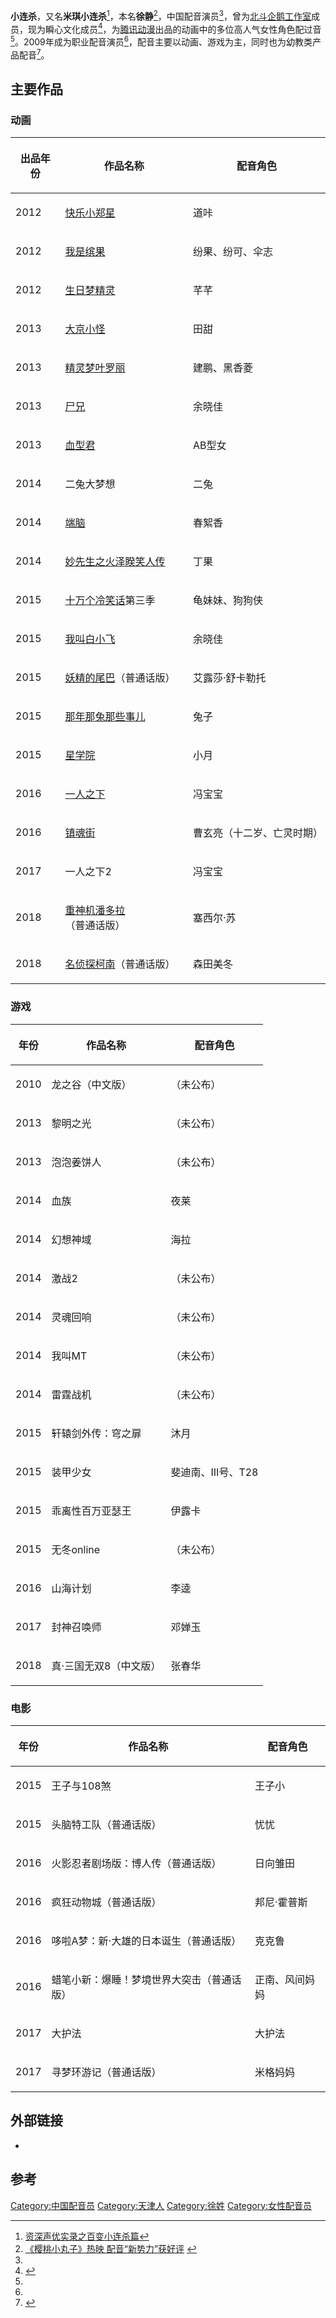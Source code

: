 {{配音演员
|名字 = 小连杀
|本名 = 徐静
|暱稱 = 百變小連殺、麻麻、小連污、污神教教主、污連殺
|藝名 = 米琪小连杀
|國籍 = {{PRC}}
|出生地 = {{CHN}}[[天津|天津]]
|生年 = 
|生月 = 1
|生日 = 9
|配演語言 = [[中文|中文]]（[[普通话|普通话]]、[[四川话|四川话]]<ref name="qq">{{Cite web |url=http://comic.qq.com/a/20160818/043002.htm |title=《一人之下》冯宝宝配音演员小连杀专访 |access-date=2017-02-14 |archive-date=2017-12-28 |archive-url=https://web.archive.org/web/20171228203240/http://comic.qq.com/a/20160818/043002.htm |dead-url=no }}</ref>）
|代表作 = 《[[一人之下|一人之下]]》冯宝宝<br/>《[[那年那兔那些事儿|那年那兔那些事儿]]》兔子<br/>《[[FAIRY_TAIL_(動畫)|妖精的尾巴]]》艾露莎<br/>《[[头脑特工队|头脑特工队]]》忧忧<br/>《[[博人传|博人传]]》[[日向雏田|日向雏田]]<ref name="qq"/><br/>《[[新·大雄的日本诞生|新·大雄的日本诞生]]》-{zh-hans:克克鲁; zh-tw:古古兒; zh-hk:高高路}-
}}
'''小连杀'''{{BD||1月9日}}，又名'''米琪小连杀'''<ref name="sina">[http://jx.sina.com.cn/ja/social/2014-12-02/14195074.html?qq-pf-to=pcqq.c2c 资深声优实录之百变小连杀篇]</ref>，本名'''徐静'''<ref name="qq2">[http://ent.qq.com/a/20160927/045098.htm 《樱桃小丸子》热映 配音“新势力”获好评] {{webarchive|url=https://web.archive.org/web/20170215220403/http://ent.qq.com/a/20160927/045098.htm |date=2017-02-15 }}</ref>，中国配音演员<ref name="qq"/>，曾为[[北斗企鹅工作室|北斗企鹅工作室]]成员，现为瞬心文化成员<ref>{{Cite web |url=http://3g.163.com/dy/article/DEDPN7JK0517UH4P.html |title=国内知名声优小连杀告别北斗入职瞬心 |access-date=2019-01-21 |archive-url=https://web.archive.org/web/20190121121759/http://3g.163.com/dy/article/DEDPN7JK0517UH4P.html |archive-date=2019-01-21 |dead-url=yes }}</ref>，为[[腾讯动漫|腾讯动漫]]出品的动画中的多位高人气女性角色配过音<ref name="qq2"/>。2009年成为职业配音演员<ref name="sina"/>，配音主要以动画、游戏为主，同时也为幼教类产品配音<ref>{{Cite web |url=http://bangumi.tv/person/18115 |title=Bangumi - 小连杀 |access-date=2017-02-15 |archive-date=2020-02-22 |archive-url=https://web.archive.org/web/20200222222354/http://bangumi.tv/person/18115 |dead-url=no }}</ref>。

== 主要作品 ==

=== 动画 ===
{| class="wikitable"
!出品年份
!作品名称
!配音角色
|-
| colspan="1" rowspan="1" |2012
| colspan="1" rowspan="1" |[[快乐小郑星|快乐小郑星]]
| colspan="1" rowspan="1" |道咔 
|-
| colspan="1" rowspan="1" |2012
| colspan="1" rowspan="1" |[[我是缤果|我是缤果]]
| colspan="1" rowspan="1" |纷果、纷可、伞志 
|-
| colspan="1" rowspan="1" |2012
| colspan="1" rowspan="1" |[[生日梦精灵|生日梦精灵]]
| colspan="1" rowspan="1" |芊芊
|-
| colspan="1" rowspan="1" |2013
| colspan="1" rowspan="1" |[[大京小怪|大京小怪]]
| colspan="1" rowspan="1" |田甜
|-
| colspan="1" rowspan="1" |2013
| colspan="1" rowspan="1" |[[精灵梦叶罗丽|精灵梦叶罗丽]]
| colspan="1" rowspan="1" |建鹏、黑香菱
|-
| colspan="1" rowspan="1" |2013
| colspan="1" rowspan="1" |[[尸兄|尸兄]]
| colspan="1" rowspan="1" |余晓佳
|-
| colspan="1" rowspan="1" |2013
| colspan="1" rowspan="1" |[[血型君|血型君]]
| colspan="1" rowspan="1" |AB型女
|-
|2014
|二兔大梦想
|二兔
|-
| colspan="1" rowspan="1" |2014
| colspan="1" rowspan="1" |[[端脑|端脑]]
| colspan="1" rowspan="1" |春絮香
|-
| colspan="1" rowspan="1" |2014
| colspan="1" rowspan="1" |[[妙先生之火泽睽笑人传|妙先生之火泽睽笑人传]]
| colspan="1" rowspan="1" |丁果
|-
|2015
|[[十万个冷笑话|十万个冷笑话]]第三季
|龟妹妹、狗狗侠
|-
|2015
|[[我叫白小飞|我叫白小飞]]
|余晓佳 
|-
| colspan="1" rowspan="1" |2015
| colspan="1" rowspan="1" |[[妖精的尾巴|妖精的尾巴]]（普通话版）
| colspan="1" rowspan="1" |艾露莎·舒卡勒托 
|-
| colspan="1" rowspan="1" |2015
| colspan="1" rowspan="1" |[[那年那兔那些事儿|那年那兔那些事儿]]
| colspan="1" rowspan="1" |兔子 
|-
| colspan="1" rowspan="1" |2015
| colspan="1" rowspan="1" |[[星学院|星学院]]
| colspan="1" rowspan="1" |小月
|-
|2016
|[[一人之下|一人之下]]
|冯宝宝 
|-
|2016
|[[镇魂街|镇魂街]]
|曹玄亮（十二岁、亡灵时期）  
|-
|2017
|一人之下2
|冯宝宝 
|-
| colspan="1" rowspan="1" |2018
| colspan="1" rowspan="1" |[[重神机潘多拉|重神机潘多拉]]（普通话版）
| colspan="1" rowspan="1" |塞西尔·苏 
|-
| colspan="1" rowspan="1" |2018
| colspan="1" rowspan="1" |[[名侦探柯南|名侦探柯南]]（普通话版）
| colspan="1" rowspan="1" |森田美冬 
|}

=== 游戏 ===
{| class="wikitable"
!年份
!作品名称
!配音角色
|-
| colspan="1" rowspan="1" |2010
| colspan="1" rowspan="1" |龙之谷（中文版）
| colspan="1" rowspan="1" |（未公布）
|-
| colspan="1" rowspan="1" |2013
| colspan="1" rowspan="1" |黎明之光 
| colspan="1" rowspan="1" |（未公布）
|-
| colspan="1" rowspan="1" |2013
| colspan="1" rowspan="1" |泡泡姜饼人 
| colspan="1" rowspan="1" |（未公布）
|-
| colspan="1" rowspan="1" |2014
| colspan="1" rowspan="1" |血族
| colspan="1" rowspan="1" |夜莱
|-
| colspan="1" rowspan="1" |2014
| colspan="1" rowspan="1" |幻想神域
| colspan="1" rowspan="1" |海拉 
|-
| colspan="1" rowspan="1" |2014
| colspan="1" rowspan="1" |激战2 
| colspan="1" rowspan="1" |（未公布）
|-
| colspan="1" rowspan="1" |2014
| colspan="1" rowspan="1" |灵魂回响 
| colspan="1" rowspan="1" |（未公布）
|-
| colspan="1" rowspan="1" |2014
| colspan="1" rowspan="1" |我叫MT 
| colspan="1" rowspan="1" |（未公布）
|-
| colspan="1" rowspan="1" |2014
| colspan="1" rowspan="1" |雷霆战机 
| colspan="1" rowspan="1" |（未公布）
|-
|2015
|轩辕剑外传：穹之扉
|沐月
|-
|2015
|装甲少女 
|斐迪南、III号、T28
|-
| colspan="1" rowspan="1" |2015
| colspan="1" rowspan="1" |乖离性百万亚瑟王
| colspan="1" rowspan="1" |伊露卡 
|-
| colspan="1" rowspan="1" |2015
| colspan="1" rowspan="1" |无冬online 
| colspan="1" rowspan="1" |（未公布）
|-
|2016
|山海计划
|李逵
|-
|2017
|封神召唤师
|邓婵玉 
|-
| colspan="1" rowspan="1" |2018
| colspan="1" rowspan="1" |真·三国无双8（中文版）
| colspan="1" rowspan="1" |张春华
|}

=== 电影 ===
{| class="wikitable"
!年份
!作品名称
!配音角色
|-
|2015
|王子与108煞
|王子小 
|-
| colspan="1" rowspan="1" |2015
| colspan="1" rowspan="1" |头脑特工队（普通话版）
| colspan="1" rowspan="1" |忧忧 
|-
| colspan="1" rowspan="1" |2016
| colspan="1" rowspan="1" |火影忍者剧场版：博人传（普通话版）
| colspan="1" rowspan="1" |日向雏田 
|-
|2016
|疯狂动物城（普通话版）
|邦尼·霍普斯 
|-
|2016
|哆啦A梦：新·大雄的日本诞生（普通话版）
|克克鲁 
|-
|2016
|蜡笔小新：爆睡！梦境世界大突击（普通话版）
|正南、风间妈妈  
|-
| colspan="1" rowspan="1" |2017
| colspan="1" rowspan="1" |大护法
| colspan="1" rowspan="1" |大护法 
|-
| colspan="1" rowspan="1" |2017
| colspan="1" rowspan="1" |寻梦环游记（普通话版）
| colspan="1" rowspan="1" |米格妈妈 
|}

==外部链接==
*{{Sinaweibo|qq12877674}}

==参考==
{{reflist}}

{{北斗企鹅工作室}}
{{Authority control}}
{{DEFAULTSORT:X}}
[[Category:中国配音员|Category:中国配音员]]
[[Category:天津人|Category:天津人]]
[[Category:徐姓|Category:徐姓]]
[[Category:女性配音员|Category:女性配音员]]